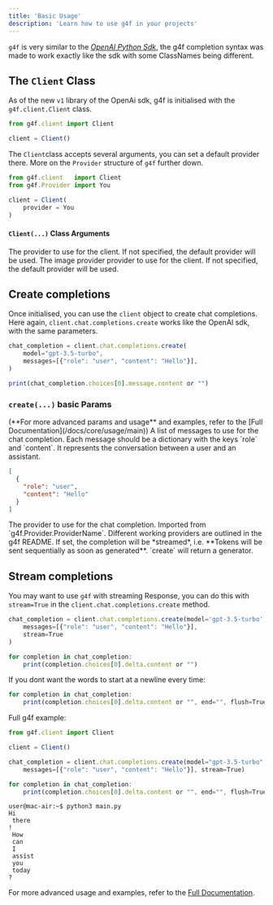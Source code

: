 ```yaml
---
title: 'Basic Usage'
description: 'Learn how to use g4f in your projects'
---
```

<Note>`g4f` is very similar to the [*OpenAI Python Sdk*](https://github.com/openai/openai-python), the g4f completion syntax was made to work exactly like the sdk with some ClassNames being different.</Note>


## The `Client` Class

As of the new `v1` library of the OpenAi sdk, g4f is initialised with the `g4f.client.Client` class.

```jsx
from g4f.client import Client

client = Client()
````

The `Client`class accepts several arguments, you can set a default provider there. More on the `Provider` structure of `g4f` further down.
```jsx
from g4f.client   import Client
from g4f.Provider import You

client = Client(
    provider = You
)
```

#### `Client(...)` Class Arguments

<ParamField path="provider" type="ProviderType" default="None">
  The provider to use for the client. If not specified, the default provider will be used.
</ParamField>

<ParamField path="image_provider" type="ImageProvider" default="None">
  The image provider provider to use for the client. If not specified, the default provider will be used.
</ParamField>

## Create completions

Once initialised, you can use the `client` object to create chat completions. Here again, `client.chat.completions.create` works like the OpenAI sdk, with the same parameters.


```jsx
chat_completion = client.chat.completions.create(
    model="gpt-3.5-turbo",
    messages=[{"role": "user", "content": "Hello"}],
)

print(chat_completion.choices[0].message.content or "")
```

### `create(...)` basic Params 

<Note>
(**For more advanced params and usage** and examples, refer to the [Full Documentation](/docs/core/usage/main))
</Note>

<ParamField path="messages" type="list" required>
  A list of messages to use for the chat completion. Each message should be a dictionary with the keys `role` and `content`.
  It represents the conversation between a user and an assistant.
  
  <Card>
      <ParamField path="role" type="str" default="system|user|assistant" required></ParamField>
      <ParamField path="content" type="str" required></ParamField>
  </Card>

  ```json
  [
    {
      "role": "user",
      "content": "Hello"
    }
  ]
  ```
</ParamField>

<ParamField path="provider" type="ProviderType" default="Auto">
  The provider to use for the chat completion. Imported from `g4f.Provider.ProviderName`. Different working providers are outlined in the g4f README.
</ParamField>

<ParamField path="stream" type="bool" default="False">
  If set, the completion will be *streamed*, i.e. **Tokens will be sent sequentially as soon as generated**.  
  `create` will return a generator.
</ParamField>

## Stream completions

You may want to use `g4f` with streaming Response, you can do this with `stream=True` in the `client.chat.completions.create` method.

```jsx
chat_completion = client.chat.completions.create(model='gpt-3.5-turbo',
    messages=[{"role": "user", "content": "Hello"}], 
    stream=True
)

for completion in chat_completion:
    print(completion.choices[0].delta.content or "")
```

If you dont want the words to start at a newline every time:
```jsx
for completion in chat_completion:
    print(completion.choices[0].delta.content or "", end="", flush=True)
```

Full g4f example:
  
```jsx
from g4f.client import Client

client = Client()

chat_completion = client.chat.completions.create(model="gpt-3.5-turbo",
    messages=[{"role": "user", "content": "Hello"}], stream=True)

for completion in chat_completion:
    print(completion.choices[0].delta.content or "", end="", flush=True)
```
```
user@mac-air:~$ python3 main.py
Hi
 there
!
 How
 can
 I
 assist
 you
 today
?
```

For more advanced usage and examples, refer to the [Full Documentation](/docs/core/usage/main).